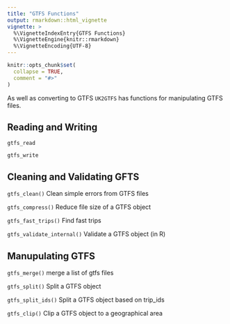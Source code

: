 ```yaml
---
title: "GTFS Functions"
output: rmarkdown::html_vignette
vignette: >
  %\VignetteIndexEntry{GTFS Functions}
  %\VignetteEngine{knitr::rmarkdown}
  %\VignetteEncoding{UTF-8}
---
```


```r
knitr::opts_chunk$set(
  collapse = TRUE,
  comment = "#>"
)
```

As well as converting to GTFS `UK2GTFS` has functions for manipulating GTFS files.

## Reading and Writing

`gtfs_read`

`gtfs_write`


## Cleaning and Validating GFTS

`gtfs_clean()` Clean simple errors from GTFS files

`gtfs_compress()` Reduce file size of a GTFS object

`gtfs_fast_trips()` Find fast trips



`gtfs_validate_internal()` Validate a GTFS object (in R)

## Manupulating GTFS

`gtfs_merge()` merge a list of gtfs files

`gtfs_split()` Split a GTFS object

`gtfs_split_ids()` Split a GTFS object based on trip_ids

`gtfs_clip()` Clip a GTFS object to a geographical area
